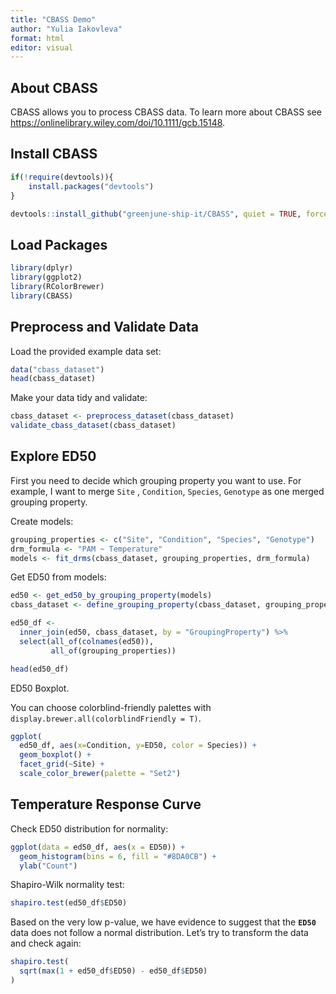 ```yaml
---
title: "CBASS Demo"
author: "Yulia Iakovleva"
format: html
editor: visual
---
```


## About CBASS

CBASS allows you to process CBASS data. To learn more about CBASS see <https://onlinelibrary.wiley.com/doi/10.1111/gcb.15148>.

## Install CBASS

```r
if(!require(devtools)){
    install.packages("devtools")
}

devtools::install_github("greenjune-ship-it/CBASS", quiet = TRUE, force = TRUE)
```

## Load Packages

```r
library(dplyr)
library(ggplot2)
library(RColorBrewer)
library(CBASS)
```

## Preprocess and Validate Data

Load the provided example data set:

```r
data("cbass_dataset")
head(cbass_dataset)
```

Make your data tidy and validate:

```r
cbass_dataset <- preprocess_dataset(cbass_dataset)
validate_cbass_dataset(cbass_dataset)
```

## Explore ED50

First you need to decide which grouping property you want to use. For example, I want to merge `Site` , `Condition`, `Species`, `Genotype` as one merged grouping property.

Create models:

```r
grouping_properties <- c("Site", "Condition", "Species", "Genotype")
drm_formula <- "PAM ~ Temperature"
models <- fit_drms(cbass_dataset, grouping_properties, drm_formula)
```

Get ED50 from models:

```r
ed50 <- get_ed50_by_grouping_property(models)
cbass_dataset <- define_grouping_property(cbass_dataset, grouping_properties)

ed50_df <- 
  inner_join(ed50, cbass_dataset, by = "GroupingProperty") %>%
  select(all_of(colnames(ed50)),
         all_of(grouping_properties))

head(ed50_df)
```

ED50 Boxplot.

You can choose colorblind-friendly palettes with `display.brewer.all(colorblindFriendly = T)`.

```r
ggplot(
  ed50_df, aes(x=Condition, y=ED50, color = Species)) +
  geom_boxplot() + 
  facet_grid(~Site) +
  scale_color_brewer(palette = "Set2")
```

## Temperature Response Curve

Check ED50 distribution for normality:

```r
ggplot(data = ed50_df, aes(x = ED50)) +
  geom_histogram(bins = 6, fill = "#8DA0CB") +
  ylab("Count")
```

Shapiro-Wilk normality test:

```r
shapiro.test(ed50_df$ED50)
```

Based on the very low p-value, we have evidence to suggest that the **`ED50`** data does not follow a normal distribution. Let's try to transform the data and check again:

```r
shapiro.test(
  sqrt(max(1 + ed50_df$ED50) - ed50_df$ED50)
)
```
